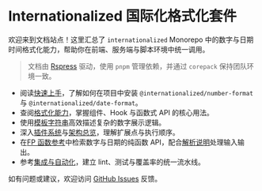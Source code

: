 # Internationalized 国际化格式化套件

欢迎来到文档站点！这里汇总了 `internationalized` Monorepo 中的数字与日期时间格式化能力，帮助你在前端、服务端与脚本环境中统一调用。

> 文档由 [Rspress](https://rspress.dev/) 驱动，使用 `pnpm` 管理依赖，并通过 `corepack` 保持团队环境一致。

- 阅读[快速上手](./guide/getting-started.mdx)，了解如何在项目中安装 `@internationalized/number-format` 与 `@internationalized/date-format`。
- 查阅[格式化能力](./guide/formatting.mdx)，掌握组件、Hook 与函数式 API 的核心用法。
- 使用[模板字符串](./guide/templates.mdx)高效描述复杂的数字展示逻辑。
- 深入[插件系统](./reference/plugins.mdx)与[架构总览](./reference/architecture.mdx)，理解扩展点与执行顺序。
- 在[FP 函数参考](./reference/fp.mdx)中检索数字与日期的纯函数 API，配合[解析说明](./reference/parser.mdx)处理输入输出。
- 参考[集成与自动化](./guide/tooling.mdx)，建立 lint、测试与覆盖率的统一流水线。

如有问题或建议，欢迎访问 [GitHub Issues](https://github.com/Vincent1993/internationalized/issues) 反馈。

